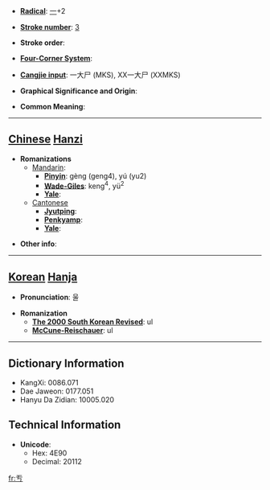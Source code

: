 * '''[[Wiktionary:Chinese radical index| Radical]]''': [[Wiktionary:Chinese radical index 一|一]]+2

* '''[[Wiktionary:Chinese total strokes index|Stroke number]]''': [[Wiktionary:Chinese total strokes index 3|3]]

* '''Stroke order''': 

* '''[[Wiktionary:Chinese four corner index|Four-Corner System]]''': 

* '''[[Wiktionary:Chinese Cangjie index|Cangjie input]]''': 一大尸 (MKS), XX一大尸 (XXMKS)

* '''Graphical Significance and Origin''': 

* '''Common Meaning''': 

----

== [[Chinese]] [[Hanzi]] ==

* '''Romanizations'''
** [[Mandarin]]:
*** '''[[Pinyin]]''': gèng (geng4), yú (yu2)
*** '''[[Wade-Giles]]''': keng<sup>4</sup>, yü<sup>2</sup>
*** '''[[Yale]]''': 
**[[Cantonese]]
***'''[[Jyutping]]''':
***'''[[Penkyamp]]''': 
***'''[[Yale]]''': 

* '''Other info''': 

----

== [[Korean]] [[Hanja]] ==

* '''Pronunciation''': 울

* '''Romanization'''
** '''[[The 2000 South Korean Revised Romanization|The 2000 South Korean Revised]]''': ul
** '''[[McCune-Reischauer]]''': ul

----

== Dictionary Information ==

* KangXi: 0086.071
* Dae Jaweon: 0177.051
* Hanyu Da Zidian: 10005.020

== Technical Information ==

* '''Unicode''':
** Hex: 4E90
** Decimal: 20112

[[fr:亐]]